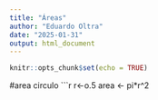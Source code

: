 ```yaml
---
title: "Áreas"
author: "Eduardo Oltra"
date: "2025-01-31"
output: html_document
---
```


```r
knitr::opts_chunk$set(echo = TRUE)
```

#area circulo
```r
r<-o.5
area <- pi*r^2